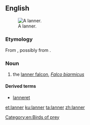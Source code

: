 ==English==
[[Image:Lanner Falcon 800.jpg|thumb|A lanner.]]

===Etymology===
From {{etyl|frm|en}} {{m|frm|lanier||cowardly}}, possibly from {{etyl|la|en}} {{m|la|lānārius}}.

===Noun===
{{en-noun}}

# the [[lanner falcon]], ''[[Falco biarmicus]]''

====Derived terms====
*[[lanneret]]

{{wikipedia|Lanner Falcon}}

[[Category:en:Birds of prey]]

[[et:lanner]]
[[ku:lanner]]
[[ta:lanner]]
[[zh:lanner]]